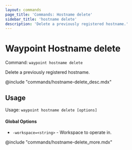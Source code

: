 ```yaml
---
layout: commands
page_title: 'Commands: Hostname delete'
sidebar_title: 'hostname delete'
description: 'Delete a previously registered hostname.'
---
```


# Waypoint Hostname delete

Command: `waypoint hostname delete`

Delete a previously registered hostname.

@include "commands/hostname-delete_desc.mdx"

## Usage

Usage: `waypoint hostname delete [options]`

#### Global Options

- `-workspace=<string>` - Workspace to operate in.

@include "commands/hostname-delete_more.mdx"
